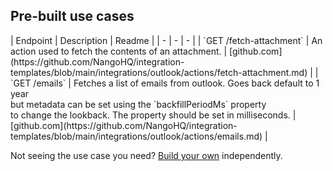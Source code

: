 
## Pre-built use cases

<AccordionGroup>


<Accordion title="Others">
| Endpoint | Description | Readme |
| - | - | - |
| `GET /fetch-attachment` | An action used to fetch the contents of an attachment. | [github.com](https://github.com/NangoHQ/integration-templates/blob/main/integrations/outlook/actions/fetch-attachment.md) |
| `GET /emails` | Fetches a list of emails from outlook. Goes back default to 1 year<br />but metadata can be set using the `backfillPeriodMs` property<br />to change the lookback. The property should be set in milliseconds. | [github.com](https://github.com/NangoHQ/integration-templates/blob/main/integrations/outlook/actions/emails.md) |
</Accordion>

</AccordionGroup>

<Tip>Not seeing the use case you need? [Build your own](https://nango.dev/slack) independently.</Tip>
